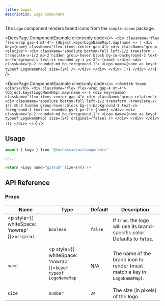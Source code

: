 ```yaml
---
title: Logos
description: Logo component
---
```


The `Logo` component renders brand icons from the `simple-icons` package.


<DocsPage.ComponentExample
  client:only
  code={`<>
    <div className="flex flex-wrap gap-4 mt-4">
      {Object.keys(LogoNameMap).map(name => (
        <div key={name} className="flex items-center gap-4">
          <div className="group relative">
            <div className="absolute bottom-full left-1/2 transform -translate-x-1/2 mb-2 hidden group-hover:block bg-cn-background-3 text-cn-foreground-1 text-xs rounded py-1 px-2">
              {name}
            </div>
            <div className="p-2 rounded-md bg-foreground-1">
              <Logo name={name as keyof typeof LogoNameMap} size={24} />
            </div>
          </div>
        </div>
      ))}
    </div>
  </>`}
/>

<DocsPage.ComponentExample
  client:only
  code={`<>
    <h5>With theme colors</h5>
    <div className="flex flex-wrap gap-4 mt-4">
      {Object.keys(LogoNameMap).map(name => (
        <div key={name} className="flex items-center gap-4">
          <div className="group relative">
            <div className="absolute bottom-full left-1/2 transform -translate-x-1/2 mb-2 hidden group-hover:block bg-cn-background-3 text-cn-foreground-1 text-xs rounded py-1 px-2">
              {name}
            </div>
            <div className="p-2 rounded-md bg-foreground-1">
              <Logo name={name as keyof typeof LogoNameMap} size={24} original={false} />
            </div>
          </div>
        </div>
      ))}
    </div>
  </>`}
/>

## Usage

```typescript
import { Logo } from '@harnessio/ui/components'

//...

return <Logo name="github" size={48} />
```

## API Reference

### Props

| Name                                                          | Type                                                                          | Default | Description                                                                 |
| ------------------------------------------------------------- | ----------------------------------------------------------------------------- | ------- | --------------------------------------------------------------------------- |
| <p style={{ whiteSpace: 'nowrap' }}><code>original</code></p> | `boolean`                                                                     | `false` | If `true`, the logo will use its brand-specific color. Defaults to `false`. |
| `name`                                                        | <p style={{ whiteSpace: 'nowrap' }}><code>keyof typeof LogoNameMap</code></p> | N/A     | The name of the brand icon to render (must match a key in `LogoNameMap`).   |
| `size`                                                        | `number`                                                                      | `24`    | The size (in pixels) of the logo.                                           |
